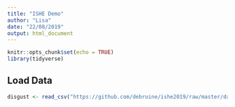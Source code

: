 ```yaml
---
title: "ISHE Demo"
author: "Lisa"
date: "22/08/2019"
output: html_document
---
```


```r
knitr::opts_chunk$set(echo = TRUE)
library(tidyverse)
```

## Load Data


```r
disgust <- read_csv("https://github.com/debruine/ishe2019/raw/master/data/disgust.csv")
```


